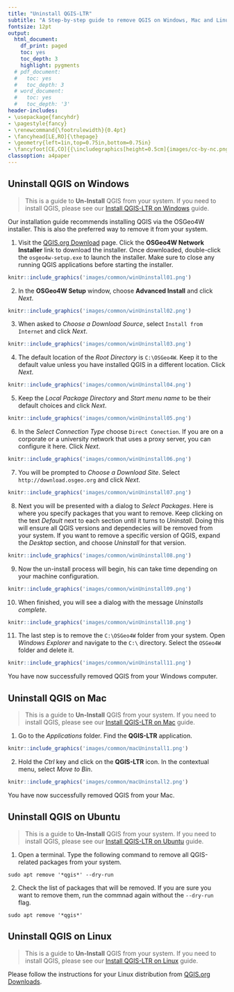 ```yaml
---
title: "Uninstall QGIS-LTR"
subtitle: "A Step-by-step guide to remove QGIS on Windows, Mac and Linux."
fontsize: 12pt
output:
  html_document:
    df_print: paged
    toc: yes
    toc_depth: 3
    highlight: pygments
  # pdf_document:
  #   toc: yes
  #   toc_depth: 3
  # word_document:
  #   toc: yes
  #   toc_depth: '3'
header-includes:
- \usepackage{fancyhdr}
- \pagestyle{fancy}
- \renewcommand{\footrulewidth}{0.4pt}
- \fancyhead[LE,RO]{\thepage}
- \geometry{left=1in,top=0.75in,bottom=0.75in}
- \fancyfoot[CE,CO]{{\includegraphics[height=0.5cm]{images/cc-by-nc.png}} Ujaval Gandhi http://www.spatialthoughts.com}
classoption: a4paper
---
```


## Uninstall QGIS on Windows

> This is a guide to **Un-Install** QGIS from your system. If you need to install QGIS, please see our [Install QGIS-LTR on Windows](install-qgis-ltr.html#install-qgis-on-windows) guide. 

Our installation guide recommends installing QGIS via the OSGeo4W installer. This is also the preferred way to remove it from your system.

1. Visit the [QGIS.org Download](https://qgis.org/en/site/forusers/download.html) page. Click the **OSGeo4W Network Installer** link to download the installer. Once downloaded, double-click the `osgeo4w-setup.exe` to launch the installer. Make sure to close any running QGIS applications before starting the installer.

```r
knitr::include_graphics('images/common/winUninstall01.png')
```
2. In the **OSGeo4W Setup** window, choose **Advanced Install** and click *Next*. 

```r
knitr::include_graphics('images/common/winUninstall02.png')
```

3. When asked to *Choose a Download Source*, select `Install from Internet` and click *Next*.

```r
knitr::include_graphics('images/common/winUninstall03.png')
```

4. The default location of the *Root Directory* is `C:\OSGeo4W`. Keep it to the default value unless you have installed QGIS in a different location. Click *Next*.

```r
knitr::include_graphics('images/common/winUninstall04.png')
```

5. Keep the *Local Package Directory* and *Start menu name* to be their default choices and click *Next*. 

```r
knitr::include_graphics('images/common/winUninstall05.png')
```

6. In the *Select Connection Type* choose `Direct Conection`. If you are on a corporate or a university network that uses a proxy server, you can configure it here. Click *Next*.

```r
knitr::include_graphics('images/common/winUninstall06.png')
```

7. You will be prompted to *Choose a Download Site*. Select `http://download.osgeo.org` and click *Next*. 

```r
knitr::include_graphics('images/common/winUninstall07.png')
```

8. Next you will be presented with a dialog to *Select Packages*. Here is where you specify packages that you want to remove. Keep clicking on the text *Default* next to each section until it turns to *Uninstall*. Doing this will ensure all QGIS versions and dependecies will be removed from your system. If you want to remove a specific version of QGIS, expand the *Desktop* section, and choose *Uninstall* for that version.

```r
knitr::include_graphics('images/common/winUninstall08.png')
```

9. Now the un-install process will begin, his can take time depending on your machine configuration. 

```r
knitr::include_graphics('images/common/winUninstall09.png')
```

10. When finished, you will see a dialog with the message *Uninstalls complete*.

```r
knitr::include_graphics('images/common/winUninstall10.png')
```

11. The last step is to remove the `C:\OSGeo4W` folder from your system. Open *Windows Explorer* and navigate to the `C:\` directory. Select the `OSGeo4W` folder and delete it.

```r
knitr::include_graphics('images/common/winUninstall11.png')
```

You have now successfully removed QGIS from your Windows computer.

## Uninstall QGIS on Mac

> This is a guide to **Un-Install** QGIS from your system. If you need to install QGIS, please see our [Install QGIS-LTR on Mac](install-qgis-ltr.html#install-qgis-on-mac) guide. 

1. Go to the *Applications* folder. Find the **QGIS-LTR** application.

```r
knitr::include_graphics('images/common/macUninstall1.png')
```

2. Hold the *Ctrl* key and click on the **QGIS-LTR** icon. In the contextual menu, select *Move to Bin*. 

```r
knitr::include_graphics('images/common/macUninstall2.png')
```

You have now successfully removed QGIS from your Mac.

## Uninstall QGIS on Ubuntu

> This is a guide to **Un-Install** QGIS from your system. If you need to install QGIS, please see our [Install QGIS-LTR on Ubuntu](install-qgis-ltr.html#install-qgis-on-ubuntu) guide. 

1. Open a terminal. Type the following command to remove all QGIS-related packages from your system.

```
sudo apt remove '*qgis*' --dry-run
```

2. Check the list of packages that will be removed. If you are sure you want to remove them, run the commnad again without the ``--dry-run`` flag.

```
sudo apt remove '*qgis*'
```


## Uninstall QGIS on Linux

> This is a guide to **Un-Install** QGIS from your system. If you need to install QGIS, please see our [Install QGIS-LTR on Linux](install-qgis-ltr.html#install-qgis-on-linux) guide. 

Please follow the instructions for your Linux distribution from [QGIS.org Downloads](https://qgis.org/en/site/forusers/alldownloads.html#linux).
